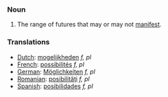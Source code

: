===Noun===

#The range of futures that may or may not [[manifest]].

===Translations===
*[[Dutch]]: [[mogelijkheden]] ''f, pl''
*[[French]]: [[possibilités]] ''f, pl''
*[[German]]:  [[Möglichkeiten]] ''f, pl''
*[[Romanian]]: [[posibilităţi]] ''f, pl''
*[[Spanish]]: [[posibilidades]] ''f, pl''